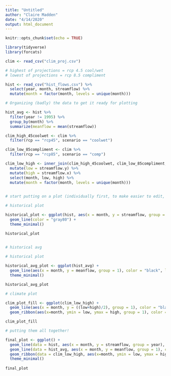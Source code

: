 ```yaml
---
title: "Untitled"
author: "Claire Madden"
date: "4/14/2020"
output: html_document
---
```


```r
knitr::opts_chunk$set(echo = TRUE)
```


```r
library(tidyverse)
library(forcats)

clim <- read_csv("clim_proj.csv")

# highest of projections = rcp 4.5 cool/wet
# lowest of projections = rcp 8.5 compliment

hist <- read_csv("hist_flows.csv") %>% 
  select(year, month, streamflow) %>% 
  mutate(month = factor(month, levels = unique(month)))


```


```r

# Organizing (badly) the data to get it ready for plotting

hist_avg <- hist %>%
  filter(year != 1995) %>% 
  group_by(month) %>% 
  summarize(meanflow = mean(streamflow)) 

clim_high_45coolwet <- clim %>% 
  filter(rcp == "rcp45", scenario == "coolwet")

clim_low_85compliment <- clim %>% 
  filter(rcp == "rcp85", scenario == "comp")

clim_low_high <- inner_join(clim_high_45coolwet, clim_low_85compliment, by = "month") %>% 
  mutate(low = streamflow.y) %>% 
  mutate(high = streamflow.x) %>% 
  select(month, low, high) %>% 
  mutate(month = factor(month, levels = unique(month)))
  


```

```r
# start putting on a plot (individually first, to make easier to edit, then will pop together)

# historical plot

historical_plot <- ggplot(hist, aes(x = month, y = streamflow, group = year)) +
  geom_line(color = "gray80") +
  theme_minimal()

historical_plot
  
```

```r
# historical avg

# historical plot

historical_avg_plot <- ggplot(hist_avg) +
  geom_line(aes(x = month, y = meanflow, group = 1), color = "black", linetype = "dashed") +
  theme_minimal()

historical_avg_plot
```


```r
# climate plot

clim_plot_fill <- ggplot(clim_low_high) + 
  geom_line(aes(x = month, y = ((low+high)/2), group = 1), color = "black") +
  geom_ribbon(aes(x=month, ymin = low, ymax = high, group = 1), color = "blue", fill = "blue", alpha = 0.3)

clim_plot_fill

```

```r
# putting them all together!

final_plot <- ggplot() +
  geom_line(data = hist, aes(x = month, y = streamflow, group = year), color = "gray75") +
  geom_line(data = hist_avg, aes(x = month, y = meanflow, group = 1), color = "black", linetype = "dashed") +
  geom_ribbon(data = clim_low_high, aes(x=month, ymin = low, ymax = high, group = 1), fill = "blue", alpha = 0.3) +
  theme_minimal()
  
final_plot
  
```


